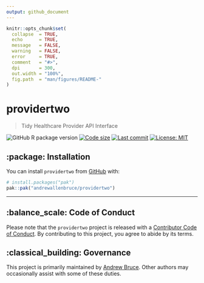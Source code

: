 ```yaml
---
output: github_document
---
```


<!-- README.md is generated from README.Rmd. Please edit that file -->

```r
knitr::opts_chunk$set(
  collapse  = TRUE,
  echo      = TRUE,
  message   = FALSE, 
  warning   = FALSE,
  error     = TRUE,
  comment   = "#>",
  dpi       = 300, 
  out.width = "100%",
  fig.path  = "man/figures/README-"
)
```

# providertwo

> Tidy Healthcare Provider API Interface

<!-- badges: start -->

![GitHub R package version](https://img.shields.io/github/r-package/v/andrewallenbruce/providertwo?style=flat-square&logo=R&label=Package&color=%23192a38)
[![Code size](https://img.shields.io/github/languages/code-size/andrewallenbruce/providertwo.svg)](https://github.com/andrewallenbruce/providertwo)
[![Last commit](https://img.shields.io/github/last-commit/andrewallenbruce/providertwo.svg)](https://github.com/andrewallenbruce/providertwo/commits/master)
[![License: MIT](https://img.shields.io/badge/license-MIT-blue.svg)](https://choosealicense.com/licenses/mit/)

<!-- badges: end -->

## :package: Installation

You can install `providertwo` from [GitHub](https://github.com/) with:

``` r
# install.packages("pak")
pak::pak("andrewallenbruce/providertwo")
```

------------------------------------------------------------------------------

## :balance_scale: Code of Conduct

Please note that the `providertwo` project is released with a [Contributor Code of Conduct](https://andrewallenbruce.github.io/providertwo/CODE_OF_CONDUCT.html). By contributing to this project, you agree to abide by its terms.

## :classical_building: Governance

This project is primarily maintained by [Andrew Bruce](https://github.com/andrewallenbruce). Other authors may occasionally assist with some of these duties.
